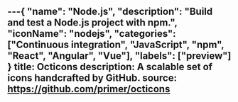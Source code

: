 ---{
    "name": "Node.js",
    "description": "Build and test a Node.js project with npm.",
    "iconName": "nodejs",
    "categories": ["Continuous integration", "JavaScript", "npm", "React", "Angular", "Vue"],
    "labels": ["preview"]
}
title: Octicons
description: A scalable set of icons handcrafted by GitHub.
source: https://github.com/primer/octicons
---


<Icons />
